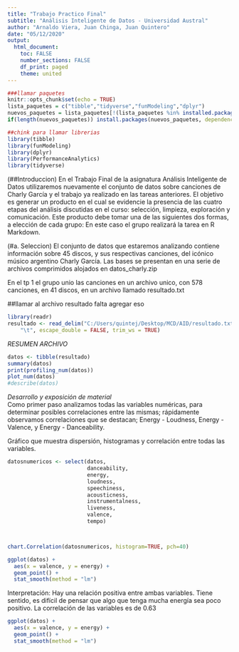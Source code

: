 ```yaml
---
title: "Trabajo Practico Final"
subtitle: "Análisis Inteligente de Datos - Universidad Austral"
author: "Arnaldo Viera, Juan Chinga, Juan Quintero"
date: "05/12/2020"
output:
  html_document:
    toc: FALSE
    number_sections: FALSE
    df_print: paged
    theme: united
---
```


```r
###llamar paquetes
knitr::opts_chunk$set(echo = TRUE)
lista_paquetes = c("tibble","tidyverse","funModeling","dplyr")
nuevos_paquetes = lista_paquetes[!(lista_paquetes %in% installed.packages()[,"Package"])]
if(length(nuevos_paquetes)) install.packages(nuevos_paquetes, dependencies = TRUE)

```


```r
##chink para llamar librerias
library(tibble)
library(funModeling)
library(dplyr)
library(PerformanceAnalytics)
library(tidyverse)
```
(##Introduccion)
En el Trabajo Final de la asignatura Análisis Inteligente de Datos utilizaremos nuevamente el conjunto
de datos sobre canciones de Charly García y el trabajo ya realizado en las tareas anteriores. El objetivo
es generar un producto en el cual se evidencie la presencia de las cuatro etapas del análisis discutidas en
el curso: selección, limpieza, exploración y comunicación. Este producto debe tomar una de las
siguientes dos formas, a elección de cada grupo:
En este caso el grupo realizará la tarea en R Markdown.  


(#a. Seleccion)
 El conjunto de datos que estaremos analizando contiene información sobre 45 discos, y sus respectivas
canciones, del icónico músico argentino Charly García. Las bases se presentan en una serie de archivos
comprimidos alojados en datos_charly.zip 

En el tp 1 el grupo unio las canciones en un archivo unico, con 578 canciones, en 41 discos, en un archivo llamado resultado.txt

##llamar al archivo resultado falta agregar eso

```r
library(readr)
resultado <- read_delim("C:/Users/quintej/Desktop/MCD/AID/resultado.txt", 
    "\t", escape_double = FALSE, trim_ws = TRUE)
```


*RESUMEN ARCHIVO*
```r
datos <- tibble(resultado)
summary(datos)
print(profiling_num(datos))
plot_num(datos)
#describe(datos)
```
*Desarrollo y exposición de material*  
Como primer paso analizamos todas las variables numéricas, para
determinar posibles correlaciones entre las mismas; rápidamente
observamos correlaciones que se destacan; Energy - Loudness, Energy
- Valence, y Energy - Danceability.

 Gráfico que muestra dispersión, histogramas y correlación entre
todas las variables. 

```r
datosnumericos <- select(datos, 
                         danceability, 
                         energy, 
                         loudness, 
                         speechiness,
                         acousticness,
                         instrumentalness, 
                         liveness,
                         valence,
                         tempo)



chart.Correlation(datosnumericos, histogram=TRUE, pch=40)
```

```r
ggplot(datos) + 
  aes(x = valence, y = energy) +
  geom_point() +
  stat_smooth(method = "lm")


```

Interpretación: Hay una relación positiva entre ambas variables. Tiene
sentido, es difícil de pensar que algo que tenga mucha energía sea poco
positivo. La correlación de las variables es de 0.63




```r
ggplot(datos) + 
  aes(x = valence, y = energy) +
  geom_point() +
  stat_smooth(method = "lm")

```

